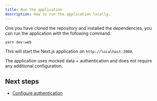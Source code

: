 ```yaml
---
title: Run the application
description: How to run the application locally.
---
```


One you have cloned the repository and installed the dependencies, you can run the application with the following command:

```bash
yarn dev:web
```

This will start the Next.js application on `http://localhost:3000`.

The application uses mocked data + authentication and does not require any additional configuration.

## Next steps

- [Configure authentication](/docs/pro/authentication)
